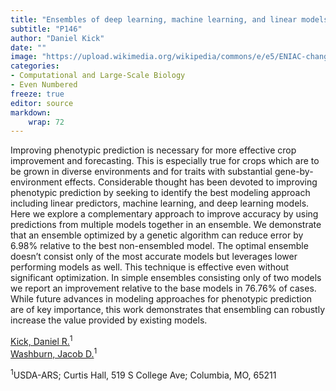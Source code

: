 ```yaml
---
title: "Ensembles of deep learning, machine learning, and linear models outperform individual models for maize yield prediction in diverse environments"
subtitle: "P146"
author: "Daniel Kick"
date: ""
image: "https://upload.wikimedia.org/wikipedia/commons/e/e5/ENIAC-changing_a_tube.jpg"
categories: 
- Computational and Large-Scale Biology
- Even Numbered
freeze: true
editor: source
markdown: 
    wrap: 72
---
```


Improving phenotypic prediction is necessary for more effective crop improvement and forecasting. This is especially true for crops which are to be grown in diverse environments and for traits with substantial gene-by-environment effects. Considerable thought has been devoted to improving phenotypic prediction by seeking to identify the best modeling approach including linear predictors, machine learning, and deep learning models. Here we explore a complementary approach to improve accuracy by using predictions from multiple models together in an ensemble. We demonstrate that an ensemble optimized by a genetic algorithm can reduce error by 6.98% relative to the best non-ensembled model. The optimal ensemble doesn’t consist only of the most accurate models but leverages lower performing models as well. This technique is effective even without significant optimization. In simple ensembles consisting only of two models we report an improvement relative to the base models in 76.76% of cases. While future advances in modeling approaches for phenotypic prediction are of key importance, this work demonstrates that ensembling can robustly increase the value provided by existing models.

<a href='mailto:daniel.kick@usda.gov'>Kick, Daniel R.</a><sup>1</sup><br><a href='mailto:jacob.washburn@usda.gov'>Washburn, Jacob D.</a><sup>1</sup><br>

<sup>1</sup>USDA-ARS; Curtis Hall, 519 S College Ave; Columbia, MO, 65211<br>
